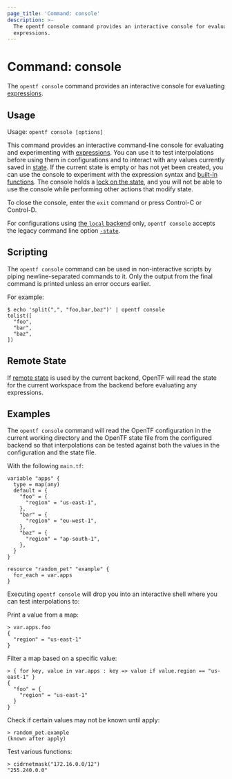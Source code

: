 ```yaml
---
page_title: 'Command: console'
description: >-
  The opentf console command provides an interactive console for evaluating
  expressions.
---
```


# Command: console

The `opentf console` command provides an interactive console for
evaluating [expressions](/docs/language/expressions).

## Usage

Usage: `opentf console [options]`

This command provides an interactive command-line console for evaluating and
experimenting with [expressions](/docs/language/expressions).
You can use it to test interpolations before using them in configurations
and to interact with any values currently saved in
[state](/docs/language/state). If the current state is empty or has not yet been created, you can use the console to experiment with the expression syntax and
[built-in functions](/docs/language/functions). The console holds a [lock on the state](/docs/language/state/locking), and you will not be able to use the console while performing other actions that modify state.

To close the console, enter the `exit` command or press Control-C
or Control-D.

For configurations using
[the `local` backend](/docs/language/settings/backends/local) only,
`opentf console` accepts the legacy command line option
[`-state`](/docs/language/settings/backends/local#command-line-arguments).

## Scripting

The `opentf console` command can be used in non-interactive scripts
by piping newline-separated commands to it. Only the output from the
final command is printed unless an error occurs earlier.

For example:

```shell
$ echo 'split(",", "foo,bar,baz")' | opentf console
tolist([
  "foo",
  "bar",
  "baz",
])
```

## Remote State

If [remote state](/docs/language/state/remote) is used by the current backend,
OpenTF will read the state for the current workspace from the backend
before evaluating any expressions.

## Examples

The `opentf console` command will read the OpenTF configuration in the
current working directory and the OpenTF state file from the configured
backend so that interpolations can be tested against both the values in the
configuration and the state file.

With the following `main.tf`:

```hcl
variable "apps" {
  type = map(any)
  default = {
    "foo" = {
      "region" = "us-east-1",
    },
    "bar" = {
      "region" = "eu-west-1",
    },
    "baz" = {
      "region" = "ap-south-1",
    },
  }
}

resource "random_pet" "example" {
  for_each = var.apps
}
```

Executing `opentf console` will drop you into an interactive shell where you
can test interpolations to:

Print a value from a map:

```
> var.apps.foo
{
  "region" = "us-east-1"
}
```

Filter a map based on a specific value:

```
> { for key, value in var.apps : key => value if value.region == "us-east-1" }
{
  "foo" = {
    "region" = "us-east-1"
  }
}
```

Check if certain values may not be known until apply:

```
> random_pet.example
(known after apply)
```

Test various functions:

```
> cidrnetmask("172.16.0.0/12")
"255.240.0.0"
```

